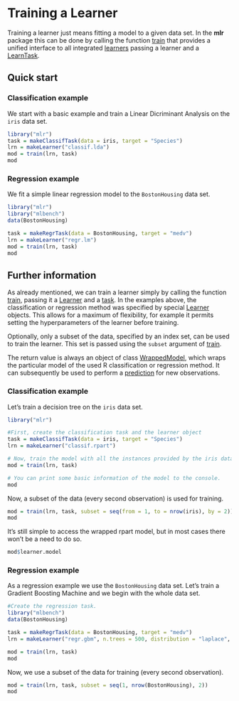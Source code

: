 Training a Learner
==================

Training a learner just means fitting a model to a given data set.
In the **mlr** package this can be done by calling the function [train](http://berndbischl.github.io/mlr/man/train.html) that 
provides a unified interface to all integrated [learners](http://berndbischl.github.io/mlr/man/learners.html) passing a learner 
and a [LearnTask](http://berndbischl.github.io/mlr/man/makeLearner.html).


Quick start
-----------

### Classification example

We start with a basic example and train a Linear Dicriminant Analysis on the ``iris`` data set.

```r
library("mlr")
task = makeClassifTask(data = iris, target = "Species")
lrn = makeLearner("classif.lda")
mod = train(lrn, task)
mod
```

### Regression example

We fit a simple linear regression model to the ``BostonHousing`` data set.

```r
library("mlr")
library("mlbench")
data(BostonHousing)

task = makeRegrTask(data = BostonHousing, target = "medv")
lrn = makeLearner("regr.lm")
mod = train(lrn, task)
mod
```

Further information
-------------------

As already mentioned, we can train a learner simply by
calling the function [train](http://berndbischl.github.io/mlr/man/train.html), passing it a [Learner](http://berndbischl.github.io/mlr/man/makeLearner.html) and a [task](http://berndbischl.github.io/mlr/man/SupervisedTask.html). 
In the examples above, the classification or regression method was specified 
by special [Learner](http://berndbischl.github.io/mlr/man/makeLearner.html) objects. This allows for a maximum of flexibility, for example it permits setting the hyperparameters of the learner before training. 

Optionally, only a subset of the data, specified by an index set, can be used to 
train the learner. This set is passed using the ``subset`` argument of [train](http://berndbischl.github.io/mlr/man/train.html).

The return value is always an object of class [WrappedModel](http://berndbischl.github.io/mlr/man/makeWrappedModel.html), which wraps the
particular model of the used R classification or regression method. It
can subsequently be used to perform a [prediction](http://berndbischl.github.io/mlr/man/predict.WrappedModel.html) for new
observations.


### Classification example

Let's train a decision tree on the ``iris`` data set.

```r
library("mlr")

#First, create the classification task and the learner object
task = makeClassifTask(data = iris, target = "Species")
lrn = makeLearner("classif.rpart")

# Now, train the model with all the instances provided by the iris data.
mod = train(lrn, task)

# You can print some basic information of the model to the console.
mod
```

Now, a subset of the data (every second observation) is used for training.

```r
mod = train(lrn, task, subset = seq(from = 1, to = nrow(iris), by = 2))
mod
```
  
It's still simple to access the wrapped rpart model, but in most cases there won't be a need to do so.

```r
mod$learner.model
``` 


### Regression example

As a regression example we use the ``BostonHousing`` data set. Let's train a Gradient Boosting Machine and we begin with the whole data set.

```r
#Create the regression task. 
library("mlbench")
data(BostonHousing)

task = makeRegrTask(data = BostonHousing, target = "medv")
lrn = makeLearner("regr.gbm", n.trees = 500, distribution = "laplace", interaction.depth = 3)

mod = train(lrn, task)  
mod
```

Now, we use a subset of the data for training (every second observation).

```r
mod = train(lrn, task, subset = seq(1, nrow(BostonHousing), 2))
mod
```



